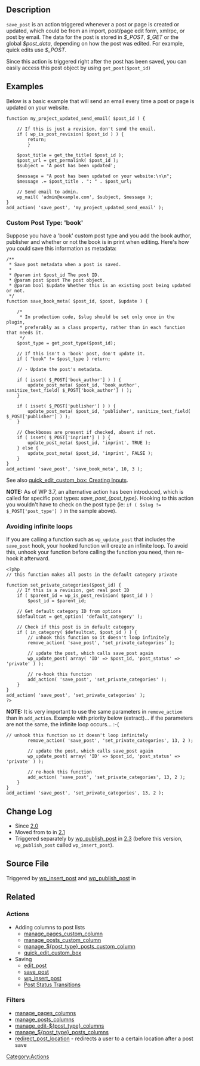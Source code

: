 {{Languages|
{{en|Plugin API/Action Reference/save_post}}
{{ja|プラグイン_API/アクションフック一覧/save_post}}
}}

== Description ==
<code>save_post</code> is an action triggered whenever a post or page is created or updated, which could be from an import, post/page edit form, xmlrpc, or post by email. The data for the post is stored in <var>$_POST</var>, <var>$_GET</var> or the global <var>$post_data</var>, depending on how the post was edited. For example, quick edits use <var>$_POST</var>.

Since this action is triggered right after the post has been saved, you can easily access this post object by using <code>get_post($post_id)</code>

== Examples ==

Below is a basic example that will send an email every time a post or page is updated on your website.

<pre>
function my_project_updated_send_email( $post_id ) {

	// If this is just a revision, don't send the email.
	if ( wp_is_post_revision( $post_id ) ) {
		return;
        }

	$post_title = get_the_title( $post_id );
	$post_url = get_permalink( $post_id );
	$subject = 'A post has been updated';

	$message = "A post has been updated on your website:\n\n";
	$message .= $post_title . ": " . $post_url;

	// Send email to admin.
	wp_mail( 'admin@example.com', $subject, $message );
}
add_action( 'save_post', 'my_project_updated_send_email' );
</pre>

=== Custom Post Type: 'book' ===
Suppose you have a 'book' custom post type and you add the book author, publisher and whether or not the book is in print when editing. Here's how you could save this information as metadata:

<pre>
/**
 * Save post metadata when a post is saved.
 *
 * @param int $post_id The post ID.
 * @param post $post The post object.
 * @param bool $update Whether this is an existing post being updated or not.
 */
function save_book_meta( $post_id, $post, $update ) {

    /*
     * In production code, $slug should be set only once in the plugin,
     * preferably as a class property, rather than in each function that needs it.
     */
    $post_type = get_post_type($post_id);

    // If this isn't a 'book' post, don't update it.
    if ( "book" != $post_type ) return;

    // - Update the post's metadata.

    if ( isset( $_POST['book_author'] ) ) {
        update_post_meta( $post_id, 'book_author', sanitize_text_field( $_POST['book_author'] ) );
    }

    if ( isset( $_POST['publisher'] ) ) {
        update_post_meta( $post_id, 'publisher', sanitize_text_field( $_POST['publisher'] ) );
    }

    // Checkboxes are present if checked, absent if not.
    if ( isset( $_POST['inprint'] ) ) {
        update_post_meta( $post_id, 'inprint', TRUE );
    } else {
        update_post_meta( $post_id, 'inprint', FALSE );
    }
}
add_action( 'save_post', 'save_book_meta', 10, 3 );
</pre>

See also [[Plugin API/Action Reference/quick_edit_custom_box#Creating_Inputs|quick_edit_custom_box: Creating Inputs]].

'''NOTE:''' As of WP 3.7, an alternative action has been introduced, which is called for specific post types: ''save_post_{post_type}''. Hooking to this action you wouldn't have to check on the post type (ie: <tt>if ( $slug != $_POST['post_type'] )</tt> in the sample above).

=== Avoiding infinite loops ===

If you are calling a function such as <tt>wp_update_post</tt> that includes the <tt>save_post</tt> hook, your hooked function will create an infinite loop. To avoid this, unhook your function before calling the function you need, then re-hook it afterward.

<pre>
<?php
// this function makes all posts in the default category private

function set_private_categories($post_id) {
	// If this is a revision, get real post ID
	if ( $parent_id = wp_is_post_revision( $post_id ) ) 
		$post_id = $parent_id;

	// Get default category ID from options
	$defaultcat = get_option( 'default_category' );

	// Check if this post is in default category
	if ( in_category( $defaultcat, $post_id ) ) {
		// unhook this function so it doesn't loop infinitely
		remove_action( 'save_post', 'set_private_categories' );

		// update the post, which calls save_post again
		wp_update_post( array( 'ID' => $post_id, 'post_status' => 'private' ) );

		// re-hook this function
		add_action( 'save_post', 'set_private_categories' );
	}
}
add_action( 'save_post', 'set_private_categories' );
?>
</pre>

<strong>NOTE:</strong> It is very important to use the same parameters in <tt>remove_action</tt> than in <tt>add_action</tt>. Example with priority below (extract)... if the parameters are not the same, the infinite loop occurs... :-(
<pre>
// unhook this function so it doesn't loop infinitely
		remove_action( 'save_post', 'set_private_categories', 13, 2 );

		// update the post, which calls save_post again
		wp_update_post( array( 'ID' => $post_id, 'post_status' => 'private' ) );

		// re-hook this function
		add_action( 'save_post', 'set_private_categories', 13, 2 );
	}
}
add_action( 'save_post', 'set_private_categories', 13, 2 );
</pre>

== Change Log ==

* Since [[Version 2.0|2.0]]
* Moved from {{Trac|wp-includes/functions-post.php}} to {{Trac|wp-includes/post.php}} in [[Version 2.1|2.1]]
* Triggered separately by [[Function Reference/wp_publish_post|wp_publish_post]] in [[Version 2.3|2.3]] (before this version, <code>wp_publish_post</code> called <code>wp_insert_post</code>).

== Source File ==

Triggered by [[Function Reference/wp_insert_post|wp_insert_post]] and [[Function Reference/wp_publish_post|wp_publish_post]] in {{Trac|wp-includes/post.php}}

== Related ==

=== Actions ===
* Adding columns to post lists
** [[Plugin API/Action Reference/manage_pages_custom_column|manage_pages_custom_column]]
** [[Plugin API/Action Reference/manage_posts_custom_column|manage_posts_custom_column]]
** [[Plugin API/Action Reference/manage_$post_type_posts_custom_column|manage_${post_type}_posts_custom_column]] 
** [[Plugin API/Action Reference/quick_edit_custom_box|quick_edit_custom_box]]
* Saving
** [[Plugin API/Action Reference/edit_post|edit_post]]
** [[Plugin API/Action Reference/save_post|save_post]]
** [[Plugin API/Action Reference/wp_insert_post|wp_insert_post]]
** [[Post Status Transitions]] 

=== Filters ===
* [[Plugin API/Filter Reference/manage_pages_columns|manage_pages_columns]]
* [[Plugin API/Filter Reference/manage_posts_columns|manage_posts_columns]]
* [[Plugin API/Filter Reference/manage_edit-post_type_columns|manage_edit-${post_type}_columns]]
* [[Plugin API/Filter Reference/manage_$post_type_posts_columns|manage_${post_type}_posts_columns]]
* [[Plugin API/Filter Reference/redirect_post_location|redirect_post_location]] - redirects a user to a certain location after a post save

[[Category:Actions]]